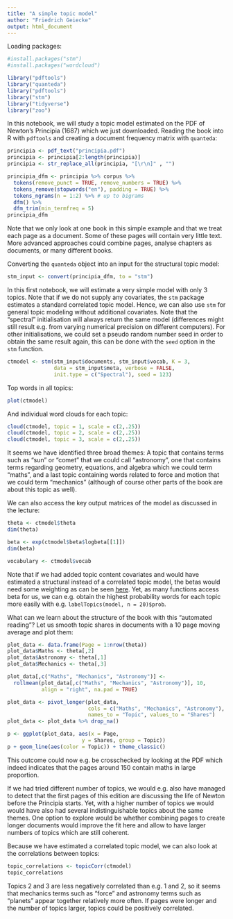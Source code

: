 ```yaml
---
title: "A simple topic model"
author: "Friedrich Geiecke"
output: html_document
---
```


Loading packages:

```r
#install.packages("stm")
#install.packages("wordcloud")

library("pdftools")
library("quanteda")
library("pdftools")
library("stm")
library("tidyverse")
library("zoo")
```

In this notebook, we will study a topic model estimated on the PDF of Newton's Principia (1687) which we just downloaded. Reading the book into R with `pdftools` and creating a document frequency matrix with `quanteda`:

```r
principia <- pdf_text("principia.pdf")
principia <- principia[2:length(principia)]
principia <- str_replace_all(principia, "[\r\n]" , "")
```

```r
principia_dfm <- principia %>% corpus %>%
  tokens(remove_punct = TRUE, remove_numbers = TRUE) %>%
  tokens_remove(stopwords("en"), padding = TRUE) %>%
  tokens_ngrams(n = 1:2) %>% # up to bigrams
  dfm() %>%
  dfm_trim(min_termfreq = 5)
principia_dfm
```

Note that we only look at one book in this simple example and that we treat each page as a document. Some of these pages will contain very little text. More advanced approaches could combine pages, analyse chapters as documents, or many different books.

Converting the `quanteda` object into an input for the structural topic model:

```r
stm_input <- convert(principia_dfm, to = "stm")
```

In this first notebook, we will estimate a very simple model with only 3 topics. Note that if we do not supply any covariates, the `stm` package estimates a standard correlated topic model. Hence, we can also use `stm` for general topic modeling without additional covariates. Note that the "spectral" initialisation will always return the same model (differences might still result e.g. from varying numerical precision on different computers). For other initialisations, we could set a pseudo random number seed in order to obtain the same result again, this can be done with the `seed` option in the `stm` function.

```r
ctmodel <- stm(stm_input$documents, stm_input$vocab, K = 3,
               data = stm_input$meta, verbose = FALSE,
               init.type = c("Spectral"), seed = 123) 
```

Top words in all topics:

```r
plot(ctmodel)
```

And individual word clouds for each topic:

```r
cloud(ctmodel, topic = 1, scale = c(2,.25))
cloud(ctmodel, topic = 2, scale = c(2,.25))
cloud(ctmodel, topic = 3, scale = c(2,.25))
```

It seems we have identified three broad themes: A topic that contains terms such as "sun" or "comet" that we could call "astronomy", one that contains terms regarding geometry, equations, and algebra which we could term "maths", and a last topic containing words related to force and motion that we could term "mechanics" (although of course other parts of the book are about this topic as well).

We can also access the key output matrices of the model as discussed in the lecture:

```r
theta <- ctmodel$theta
dim(theta)

beta <- exp(ctmodel$beta$logbeta[[1]])
dim(beta)

vocabulary <- ctmodel$vocab
```

Note that if we had added topic content covariates and would have estimated a structural instead of a correlated topic model, the betas would need some weighting as can be seen [here](https://github.com/bstewart/stm/blob/master/R/cloud.R). Yet, as many functions access beta for us, we can e.g. obtain the highest probability words for each topic more easily with e.g. `labelTopics(model, n = 20)$prob`.

What can we learn about the structure of the book with this "automated reading"? Let us smooth topic shares in documents with a 10 page moving average and plot them:

```r

plot_data <- data.frame(Page = 1:nrow(theta))
plot_data$Maths <- theta[,2]
plot_data$Astronomy <- theta[,1]
plot_data$Mechanics <- theta[,3]

plot_data[,c("Maths", "Mechanics", "Astronomy")] <-
  rollmean(plot_data[,c("Maths", "Mechanics", "Astronomy")], 10,
           align = "right", na.pad = TRUE)

plot_data <- pivot_longer(plot_data,
                          cols = c("Maths", "Mechanics", "Astronomy"),
                          names_to = "Topic", values_to = "Shares")
plot_data <- plot_data %>% drop_na()

p <- ggplot(plot_data, aes(x = Page, 
                        y = Shares, group = Topic))
p + geom_line(aes(color = Topic)) + theme_classic()
```

This outcome could now e.g. be crosschecked by looking at the PDF which indeed indicates that the pages around 150 contain maths in large proportion.

If we had tried different number of topics, we would e.g. also have managed to detect that the first pages of this edition are discussing the life of Newton before the Principia starts. Yet, with a higher number of topics we would would have also had several indistinguishable topics about the same themes. One option to explore would be whether combining pages to create longer documents would improve the fit here and allow to have larger numbers of topics which are still coherent.

Because we have estimated a correlated topic model, we can also look at the correlations between topics:

```r
topic_correlations <- topicCorr(ctmodel)
topic_correlations
```

Topics 2 and 3 are less negatively correlated than e.g. 1 and 2, so it seems that mechanics terms such as "force" and astronomy terms such as "planets" appear together relatively more often. If pages were longer and the number of topics larger, topics could be positively correlated.
